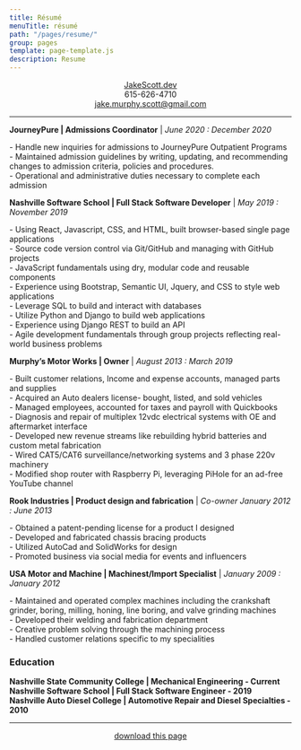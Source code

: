 ```yaml
---
title: Résumé
menuTitle: résumé
path: "/pages/resume/"
group: pages
template: page-template.js
description: Resume
---
```


<center>
<a target="_blank" rel="noopener noreferrer" href="https://jakescott.dev">JakeScott.dev</a> <br />
615-626-4710 <br />
<a href="mailto:jake.murphy.scott@gmail.com">jake.murphy.scott@gmail.com</a> <br />
</center>

---

**JourneyPure | Admissions Coordinator** | *June 2020 : December 2020*
<p>
- Handle new inquiries for admissions to JourneyPure Outpatient
Programs
<br />- Maintained admission guidelines by writing, updating, and recommending changes to admission criteria, policies and procedures.
<br />
- Operational and administrative duties necessary to complete each
admission
</p>

**Nashville Software School | Full Stack Software Developer** | *May 2019 : November 2019*
<p>
- Using React, Javascript, CSS, and HTML, built browser-based single
page applications
<br />
- Source code version control via Git/GitHub and managing with GitHub
projects
<br />
- JavaScript fundamentals using dry, modular code and reusable
components
<br />
- Experience using Bootstrap, Semantic UI, Jquery, and CSS to style web
applications
<br />
- Leverage SQL to build and interact with databases
<br />
- Utilize Python and Django to build web applications
<br />
- Experience using Django REST to build an API
<br />
- Agile development fundamentals through group projects reflecting real-world business
problems
<br />
</p>

**Murphy’s Motor Works | Owner** | *August 2013 : March 2019*

<p>
- Built customer relations, Income and expense accounts, managed parts
and supplies <br />
- Acquired an Auto dealers license- bought, listed,
and sold vehicles <br />
- Managed employees, accounted for taxes and
payroll with Quickbooks <br />
- Diagnosis and repair of multiplex 12vdc
electrical systems with OE and aftermarket interface <br />
- Developed new revenue streams like rebuilding hybrid batteries and custom metal
fabrication <br />
- Wired CAT5/CAT6 surveillance/networking systems and 3 phase 220v
machinery <br />
- Modified shop router with Raspberry Pi, leveraging PiHole for an ad-free YouTube channel
</p>

**Rook Industries | Product design and fabrication** | *Co-owner January 2012 : June 2013*
<p>
- Obtained a patent-pending license for a product I designed <br />-
Developed and fabricated chassis bracing products <br /> - Utilized
AutoCad and SolidWorks for design <br /> - Promoted business via social
media for events and influencers
</p>

**USA Motor and Machine | Machinest/Import Specialist** | *January 2009 : January 2012*
<p>
- Maintained and operated complex machines including the crankshaft grinder, boring, milling, honing, line boring, and valve grinding machines <br />
- Developed their welding and fabrication department <br />
- Creative problem solving through the machining process <br />
- Handled customer relations specific to my specialities<br />
</p>

### Education

**Nashville State Community College | Mechanical Engineering - Current** <br />
**Nashville Software School | Full Stack Software Engineer - 2019** <br />
**Nashville Auto Diesel College | Automotive Repair and Diesel Specialties - 2010**

---

<center>
<a href="index.pdf" target="_blank">download this page</a>
</center>

